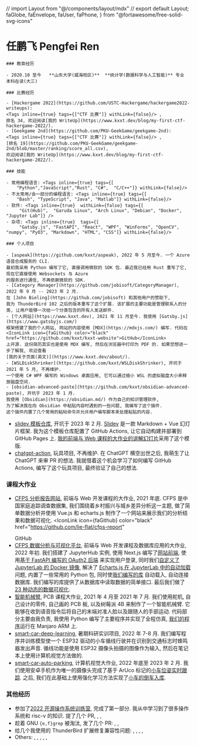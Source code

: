 // import Layout from "@/components/layout/mdx"
// export default Layout;
  faGlobe,
  faEnvelope,
  faUser,
  faPhone,
} from "@fortawesome/free-solid-svg-icons"


<A4>
    <h1 className="has-text-centered"> 任鹏飞   Pengfei Ren </h1>
    <HorizontalIconLinks items={
        [
            {icon: faGithub, color: "black", children: "GitHub", href: "https://github.com/kxxt"},
            {icon: faGlobe, color: "dodgerblue", children: "个人网站", href: "https://www.kxxt.dev"},
            {icon: faEnvelope, color: "seagreen", children: "邮箱", href: "mailto:rsworktech@outlook.com"},
            {icon: faUser, color: "darkorange", children: "关于我(英文)", href: "https://www.kxxt.dev/about/"},
            {icon: faPhone, children: "电话: +86 DATA_REMOVED", color: "hotpink", href: "tel:+86TODO"},
        ]
    }/>

    ### 教育经历

    - 2020.10 至今   **山东大学(威海校区)**  **统计学(数据科学与人工智能)** 专业 本科在读(大三)

    ### 比赛经历

    - [Hackergame 2022](https://github.com/USTC-Hackergame/hackergame2022-writeups):
    <Tags inline={true} tags={["CTF 比赛"]} withLink={false}/> ,
    排名 34, 欢迎阅读[我的 WriteUp](https://www.kxxt.dev/blog/my-first-ctf-hackergame-2022/).
    - [Geekgame 2nd](https://github.com/PKU-GeekGame/geekgame-2nd):
    <Tags inline={true} tags={["CTF 比赛"]} withLink={false}/> ,
    [排名 19](https://github.com/PKU-GeekGame/geekgame-2nd/blob/master/ranking/score_all.csv),
    欢迎阅读[我的 WriteUp](https://www.kxxt.dev/blog/my-first-ctf-hackergame-2022/).

    ### 技能

    - 常用编程语言: <Tags inline={true} tags={[
        "Python","JavaScript","Rust", "C#",  "C/C++"]} withLink={false}/>
    - 不太常用/会一部分的编程语言: <Tags inline={true} tags={[
        "Bash", "TypeScript", "Java", "Matlab"]} withLink={false}/>
    - 软件: <Tags inline={true}  withLink={false} tags={[
         "Git(Hub)",  "Garuda Linux", "Arch Linux", "Debian", "Docker", "Jupyter Lab"]} />
    - 杂项: <Tags inline={true}  tags={[
         "Gatsby.js", "FastAPI", "React", "WPF", "WinForms", "OpenCV", "numpy", "PyO3", "Markdown", "HTML", "CSS"]} withLink={false}/>

    ### 个人项目

    - [aspeak](https://github.com/kxxt/aspeak), 2022 年 5 月至今. 一个 Azure 语音合成服务的 CLI.
    最初我采用 Python 编写了它, 直接调用微软的 SDK 包. 最近我已经用 Rust 重写了它, 现在它直接使用 Websockets 与 Azure
    的服务进行通信, 不再依赖微软的 SDK.
    - [Category Manager](https://github.com/jobisoft/CategoryManager), 2022 年 9 月 -- 2023 年 2 月.
    在 [John Bieling](https://github.com/jobisoft) 和其他用户的赞助下,
    我为 ThunderBird 102 之后的版本重写了这个扩展. 该扩展的主要功能是管理联系人的分类, 让用户能够一次给一个分类包含的所有人发送邮件.
    - [个人网站](https://www.kxxt.dev), 2021 年 11 月至今. 我使用 [Gatsby.js](https://www.gatsbyjs.com/)
    框架搭建了我的个人网站, 网站的内容使用 [MDX](https://mdxjs.com/) 编写. 代码在
    <IconLink icon={faGithub} color="black" href="https://github.com/kxxt/kxxt-website">GitHub</IconLink>
    上开源. 这份简历其实也是使用 MDX 编写, 然后在浏览器中打印为 PDF 的. 如果您想进一步了解我, 欢迎查看
    [我的关于页面(英文)](https://www.kxxt.dev/about/).
    - [WSLDiskShrinker](https://github.com/kxxt/WSLDiskShrinker), 开坑于2021 年 5 月, 不再维护.
    一个使用 C# WPF 编写的 Windows 桌面应用, 它可以通过缩小 WSL 的虚拟磁盘大小来释放磁盘空间.
    - [obsidian-advanced-paste](https://github.com/kxxt/obsidian-advanced-paste), 开坑于 2023 年 1 月.
    我使用 [Obsidian](https://obsidian.md/) 作为自己的知识管理软件,
    为了解决我在向 Obsidian 中粘贴内容时遇到的一些问题, 我编写了这个插件.
    这个插件内置了几个常用的粘帖命令并允许用户编写脚本来处理粘贴的内容.

</A4>

<A4>

- [slidev 模板仓库](https://github.com/kxxt/slidev-template-repo), 开坑于 2023
  年 2 月. [Slidev](https://sli.dev/) 是一款 Markdown + Vue 幻灯片框架.
  我为这个模板仓库配置了 GitHub Actions, 让它自动构建并部署到 GitHub Pages 上. [我的前端与 Web
  课程的大作业的讲解幻灯片](https://lie-flat.github.io/slides/)采用了这个模版.
- [chatgpt-action](https://github.com/kxxt/chatgpt-action), 玩具项目, 不再维护.
  在 ChatGPT 横空出世之后, 我萌生了让 ChatGPT 来审 PR 的想法.
  我就借着这个机会学习了如何编写 GitHub Actions, 编写了这个玩具项目,
  最终验证了自己的想法.

### 课程大作业

- [CFPS 分析报告网站](https://cfps-report.vercel.app/), 前端与 Web 开发课程的大作业, 2021 年底.
  CFPS 是中国家庭追踪调查数据集, 我们围绕着乡村振兴与城乡差异分析这一主题, 做了简单数据分析并使用 Vue.js 和
  echarts.js 制作了一个网站来展示我们的分析结果和数据可视化.
  <IconLink
    icon={faGithub}
    color="black"
    href="https://github.com/lie-flat/cfps-report"
  >
    GitHub
  </IconLink>
- [CFPS 数据分析与可视化平台](https://github.com/lie-flat/cfps-jupyterhub), 前端与 Web 开发课程及数据库应用的大作业, 2022 年初.
  我们搭建了 JupyterHub 实例, 使用 Next.js 编写了[网站前端](https://github.com/lie-flat/cfps-jupyterhub/tree/master/hub-login),
  使用[基于 FastAPI 编写的 OAuth2 后端](https://github.com/lie-flat/cfps-jupyterhub/tree/master/backend)
  来实现用户登录, 同时我们[自定义了 JupyterLab 的 Docker 镜像](https://github.com/lie-flat/cfps-jupyterhub/tree/master/minimal-notebook-py310),
  解决了 [Echarts.js 在 JupyterLab 中的自动加载](https://github.com/lie-flat/cfps-jupyterhub/tree/master/jupyterlab_cfps_preload)问题,
  内置了一些常用的 Python 包, 同时使[我们编写的库](https://github.com/lie-flat/cfps-jupyterhub/tree/master/cfps_dvapis)
  自动载入, 自动连接数据库. 我们编写的库提供了从数据库中读取数据的简单接口. 最后我们做了 [23 种动态的数据可视化](https://github.com/lie-flat/cfps-jupyterhub/tree/master/notebooks).
- [智能机械臂](https://www.bilibili.com/video/BV1J54y1n7v6/), PCB 课程大作业, 2021 年 4 月至 2021 年 7 月.
  我们使用舵机, 自己设计的零件, 自己画的 PCB 板, 以及树莓派 4B 来制作了一个智能机械臂.
  它能够在收到语音指令后将自己的末端对准人脸以及跟随人的手部运动. 代码部分主要由我负责,
  我使用 Python 编写了主要程序并实现了全程仿真, [我们的程序](https://github.com/kxxt/robotic-arm)运行在 Manjaro ARM 上.
- [smart-car-deep-learning](https://github.com/lie-flat/smart-car-deep-learning),
  暑期科研实训项目, 2022 年 7-8 月.
  我们编写程序并训练模型使一个 ESP32 驱动的小车循线行驶并在识别到交通标志时蜂鸣器发出声音.
  循线功能是使用 ESP32 摄像头拍摄的图像作为输入, 然后在笔记本上使用计算机视觉方法做的.
- [smart-car-auto-parking](https://github.com/kxxt/chatgpt-action), 计算机视觉大作业, 2022 年底至 2023 年 2 月.
  我们使用安卓手机作为唯一的摄像头完成了基于 ArUco 标记的[小车位姿实时跟踪](https://www.bilibili.com/video/BV1N24y1y7Zt).
  之后, 我们在此基础上使用强化学习方法实现了[小车的倒车入库](https://www.bilibili.com/video/BV1C84y1W7zS).

### 其他经历

- 参加了[2022 开源操作系统训练营](https://github.com/LearningOS/rust-based-os-comp2023/tree/comp2022),
  完成了第一部分. 我从中学习到了很多操作系统和 risc-v 的知识. 提了几个 PR, <PR number="107" repo="LearningOS/rust-based-os-comp2023"/>,
  <PR number="145" repo="LearningOS/rust-based-os-comp2023"/>, <PR number="152" repo="LearningOS/rust-based-os-comp2023" open/>
- 趁着 GNU `{e,f}grep` 被淘汰, 发了几个 PR: <PR number="2916" repo="rust-lang/libc" full/>, <PR number="102092" repo="rust-lang/rust" half/>,
  <PR number="36648" repo="gatsbyjs/gatsby" half/>
- 给几个我使用的 ThunderBird 扩展修复兼容性问题: <PR number="287" repo="jobisoft/DAV-4-TbSync" half/>,
  <PR number="606" repo="jobisoft/TbSync" half/>, <PR number="602" repo="jobisoft/TbSync" half/>, 
  <PR number="173" repo="jobisoft/EAS-4-TbSync" half/>, <PR number="174" repo="jobisoft/EAS-4-TbSync" half/>
- Others: <PR number="12" repo="jhavl/swift" full/>, <PR number="3757" repo="taichi-dev/taichi" full/>,
  <PR number="11" repo="imbushuo/EnergyStar" full/>, <PR number="111" repo="lukas-blecher/LaTeX-OCR" full/>, <PR number="9" repo="imbushuo/EnergyStar" full/>,

</A4>


